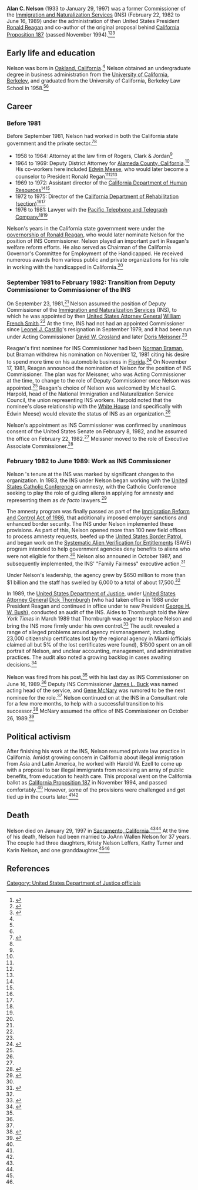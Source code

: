 {{about|the former INS Commissioner and Prop. 187 co-author|other people named Alan Nelson|Alan Nelson}}
{{Infobox Officeholder
|name = Alan C. Nelson
|order1 = 12th [[Immigration and Naturalization Service|Commissioner of the Immigration and Naturalization Service]]<ref name=cad>{{cite web|url = https://www.uscis.gov/history-and-genealogy/our-history/commissioners-and-directors|title = Commissioners and Directors|publisher = [[United States Citizenship and Immigration Services]]|accessdate = October 24, 2016}}</ref><ref name=uscis-bio/>
|term_start1 = February 22, 1982
|term_end1 = June 16, 1989<ref name=uscis-bio/>
|predecessor1 = [[Leonel J. Castillo]]
|successor1 = [[Gene McNary]]
|birth_place = [[Oakland, California]]
|alma_mater = [[University of California, Berkeley]]
}}
'''Alan C. Nelson''' (1933 to January 29, 1997) was a former Commissioner of the [[Immigration and Naturalization Services]] (INS) (February 22, 1982 to June 16, 1989) under the administration of then United States President [[Ronald Reagan]] and co-author of the original proposal behind [[California Proposition 187]] (passed November 1994).<ref name=uscis-bio>{{cite web|url = https://www.uscis.gov/history-and-genealogy/our-history-8|title = Alan C. Nelson: Commissioner of Immigration and Naturalization Service, February 22, 1982 - June 16, 1989|date = February 4, 2016|accessdate = October 24, 2016|publisher = [[United States Citizenship and Immigration Services]]}}</ref><ref name=nyt-obit>{{cite web|url = http://www.nytimes.com/1997/02/06/us/alan-c-nelson-63-who-led-immigration-overhauls-for-us-and-california.html|title = Alan C. Nelson, 63, Who Led Immigration Overhauls for U.S. and California|last = Thomas Jr.|first = Robert McG.|publisher = ''[[New York Times]]''|date = February 6, 1997|accessdate = October 24, 2016}}</ref><ref name=lat-obit>{{cite web|url = http://articles.latimes.com/1997-02-05/news/mn-25785_1_alan-nelson|title = Alan Nelson; Co-Author of Prop. 187|date = February 5, 1997|accessdate = October 24, 2016|publisher = ''[[Los Angeles Times]]''}}</ref>

== Early life and education ==

Nelson was born in [[Oakland, California]].<ref name=lat-obit/> Nelson obtained an undergraduate degree in business administration from the [[University of California, Berkeley]], and graduated from the University of California, Berkeley Law School in 1958.<ref name=lat-obit/><ref name=uscis-bio/>

== Career ==

=== Before 1981 ===

Before September 1981, Nelson had worked in both the California state government and the private sector.<ref name=nyt-nomination>{{cite web|url = http://www.nytimes.com/1981/11/18/us/reagan-to-choose-californian-to-run-immigration-service.html|title = Reagan to Choose Californian to Run Immigration Service|date = November 18, 1981|accessdate = October 24, 2016|publisher = ''[[New York Times]]''}}</ref><ref name=uscis-bio/>

* 1958 to 1964: Attorney at the law firm of Rogers, Clark & Jordan<ref name=uscis-bio/>
* 1964 to 1969: Deputy District Attorney for [[Alameda County, California]].<ref name=uscis-bio/> His co-workers here included [[Edwin Meese]], who would later become a counselor to President Ronald Regan<ref name=nyt-nomination/><ref name=nyt-obit/><ref name=nyt-oblique-attack/>
* 1969 to 1972: Assistant director of the [[California Department of Human Resources]]<ref name=uscis-bio/><ref name=nyt-nomination/>
* 1972 to 1975: Director of the [[California Department of Rehabilitation]] ([[California Department of Rehabilitation#Alan C. Nelson (1972-1975)|section]])<ref name=uscis-bio/><ref name=nyt-nomination/>
* 1976 to 1981: Lawyer with the [[Pacific Bell|Pacific Telephone and Telegraph Company]]<ref name=uscis-bio/><ref name=nyt-nomination/>

Nelson's years in the California state government were under the [[governorship of Ronald Reagan]], who would later nominate Nelson for the position of INS Commissioner. Nelson played an important part in Reagan's welfare reform efforts. He also served as Chairman of the California Governor's Committee for Employment of the Handicapped. He received numerous awards from various public and private organizations for his role in working with the handicapped in California.<ref name=uscis-bio/>

=== September 1981 to February 1982: Transition from Deputy Commissioner to Commissioner of the INS ===

On September 23, 1981,<ref name=uscis-bio/> Nelson assumed the position of Deputy Commissioner of the [[Immigration and Naturalization Services]] (INS), to which he was appointed by then [[United States Attorney General]] [[William French Smith]].<ref name=nyt-nomination/> At the time, INS had not had an appointed Commissioner since [[Leonel J. Castillo]]'s resignation in September 1979, and it had been run under Acting Commissioner [[David W. Crosland]] and later [[Doris Meissner]].<ref name=nyt-nomination/>

Reagan's first nominee for INS Commissioner had been [[Norman Braman]], but Braman withdrew his nomination on November 12, 1981 citing his desire to spend more time on his automobile business in [[Florida]].<ref>{{cite web|url = http://www.nytimes.com/1981/11/13/us/immigration-post-loses-its-nominee.html|title = Immigration Post Loses Its Nominee|date = November 13, 1981|accessdate = October 24, 2016|publisher = ''[[New York Times]]''|last = Pear|first = Robert}}</ref> On November 17, 1981, Reagan announced the nomination of Nelson for the position of INS Commissioner. The plan was for Meissner, who was Acting Commissioner at the time, to change to the role of Deputy Commissioner once Nelson was appointed.<ref name=nyt-nomination/> Reagan's choice of Nelson was welcomed by Michael G. Harpold, head of the National Immigration and Naturalization Service Council, the union representing INS workers. Harpold noted that the nominee's close relationship with the [[White House]] (and specifically with Edwin Meese) would elevate the status of INS as an organization.<ref name=nyt-nomination/>

Nelson's appointment as INS Commissioner was confirmed by unanimous consent of the United States Senate on February 8, 1982, and he assumed the office on February 22, 1982.<ref name=uscis-bio/> Meissner moved to the role of Executive Associate Commissioner.<ref name=meissner-mpi-bio>{{cite web|url = http://www.migrationpolicy.org/about/staff/doris-meissner|title = Doris Meissner. Senior Fellow and Director, U.S. Immigration Policy Program|publisher = [[Migration Policy Institute]]|accessdate = July 5, 2016}}</ref>

=== February 1982 to June 1989: Work as INS Commissioner ===

Nelson 's tenure at the INS was marked by significant changes to the organization. In 1983, the INS under Nelson began working with the [[United States Catholic Conference]] on amnesty, with the Catholic Conference seeking to play the role of guiding aliens in applying for amnesty and representing them as ''de facto'' lawyers.<ref>{{cite web|url = http://www.nytimes.com/1983/05/21/us/us-and-a-catholic-group-set-alien-amnesty-program.html|title = U.S. and a Catholic Group Set Alien Amnesty Program|last = Pear|first = Robert|date = May 21, 1983|accessdate = October 24, 2016|publisher = ''[[New York Times]]''}}</ref> 

The amnesty program was finally passed as part of the [[Immigration Reform and Control Act of 1986]], that additionally imposed employer sanctions and enhanced border security. The INS under Nelson implemented these provisions. As part of this, Nelson opened more than 100 new field offices to process amnesty requests, beefed up the [[United States Border Patrol]], and began work on the [[Systematic Alien Verification for Entitlements]] (SAVE) program intended to help government agencies deny benefits to aliens who were not eligible for them.<ref name=nyt-obit/> Nelson also announed in October 1987, and subsequently implemented, the INS' "Family Fairness" executive action.<ref>{{cite web|url = http://docs.house.gov/meetings/JU/JU00/20150225/103010/HHRG-114-JU00-20150225-SD003.pdf|title = Statement of the American Immigration Council. Hearing on "The Uncostitutionality of Obama's Executive Action on Immigration"|date = February 25, 2015|accessdate = October 24, 2016}}</ref>

Under Nelson's leadership, the agency grew by $650 million to more than $1 billion and the staff has swelled by 6,000 to a total of about 17,500.<ref name=nyt-oblique-attack/>

In 1989, the [[United States Department of Justice]], under [[United States Attorney General]] [[Dick Thornburgh]] (who had taken office in 1988 under President Reagan and continued in office under te new President [[George H. W. Bush]]), conducted an audit of the INS. Aides to Thornburgh told the ''New York Times'' in March 1989 that Thornburgh was eager to replace Nelson and bring the INS more firmly under his own control.<ref name=nyt-oblique-attack>{{cite web|url = http://www.nytimes.com/1989/03/14/us/washington-talk-immigration-naturalization-service-s-chief-tilts-against-oblique.html|title = WASHINGTON TALK: IMMIGRATION AND NATURALIZATION; Service's Chief Tilts Against an 'Oblique' Attack on His Policies|last = Berke|first = Richard|date = March 14, 1989|accessdate = October 24, 2016|publisher = ''[[New York Times]]''}}</ref> The audit revealed a range of alleged problems around agency mismanagement, including 23,000 citizenship certificates lost by the regional agency in Miami (officials claimed all but 5% of the lost certificates were found), $1500 spent on an oil portrait of Nelson, and unclear accounting, management, and administrative practices. The audit also noted a growing backlog in cases awaiting decisions.<ref name=lat-fired>{{cite web|url = http://articles.latimes.com/1989-06-26/news/mn-3253_1_justice-department-justice-dept-alan-c-nelson|title = INS Chief Resigns; Under Fire in Justice Dept. Audit|publisher = [[Associated Press]]|date = June 26, 1989|accessdate = October 24, 2016}}</ref>

Nelson was fired from his post,<ref name=lat-fired/> with his last day as INS Commissioner on June 16, 1989.<ref name=uscis-bio/> Deputy INS Commissioner [[James L. Buck]] was named acting head of the service, and [[Gene McNary]] was rumored to be the next nominee for the role.<ref name=lat-fired/> Nelson continued on at the INS in a Consultant role for a few more months, to help with a successful transition to his successor.<ref>{{cite web|url = http://articles.latimes.com/1989-06-30/news/mn-2863_1_alan-c-nelson-gene-mcnary-new-commissioner|title = Ousted Chief of INS to Stay On as Consultant|date = June 30, 1989|accessdate = October 24, 2016|publisher = [[Associated Press]]}}</ref> McNary assumed the office of INS Commissioner on October 26, 1989.<ref name=uscis-bio-mcnary>{{cite web|url = https://www.uscis.gov/history-and-genealogy/our-history-6|title = Gene McNary: Commissioner of Immigration and Naturalization, October 26, 1989 - January 20, 1993|publisher = [[United States Citizenship and Immigration Services]]|date = February 4, 2016|accessdate = October 24, 2016}}</ref>

== Political activism ==

After finishing his work at the INS, Nelson resumed private law practice in California. Amidst growing concern in California about illegal immigration from Asia and Latin America, he worked with Harold W. Ezell to come up with a proposal to bar illegal immigrants from receiving an array of public benefits, from education to health care. This proposal went on the California ballot as [[California Proposition 187]] in November 1994, and passed comfortably.<ref name=nyt-obit/> However, some of the provisions were challenged and got tied up in the courts later.<ref name=nyt-obit/><ref name=lat-obit/>

== Death ==

Nelson died on January 29, 1997 in [[Sacramento, California]].<ref name=nyt-obit/><ref name=lat-obit/> At the time of his death, Nelson had been married to JoAnn Wallen Nelson for 37 years. The couple had three daughters, Kristy Nelson Leffers, Kathy Turner and Karin Nelson, and one granddaughter.<ref name=lat-obit/><ref name=nyt-obit/>

== References ==

{{reflist}}

[[Category: United States Department of Justice officials]]
